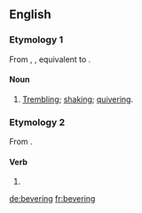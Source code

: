 ==English==

===Etymology 1===
From {{etyl|enm}} {{term|beuerynge|lang=enm}}, {{recons|beverynge|beverynge|lang=enm}}, equivalent to {{suffix|bever|ing}}.

====Noun====
{{en-noun}}

# [[trembling|Trembling]]; [[shaking]]; [[quivering]].

===Etymology 2===
From {{suffix|bever|ing}}.

====Verb====
{{infl|en|verb form}}

# {{present participle of|bever}}

[[de:bevering]]
[[fr:bevering]]